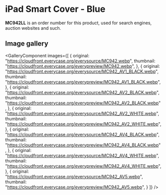 
# iPad Smart Cover - Blue

<Callout type='info' emoji='👉🏻'>**MC942LL** is an order number for this product, used for search engines, auction websites and such.</Callout>

## Image gallery

<GalleryComponent
    images={[
      {
        original: "https://cloudfront.everycase.org/everysource/MC942.webp",
        thumbnail: "https://cloudfront.everycase.org/everypreview/MC942.webp",
      },
      {
        original: "https://cloudfront.everycase.org/everysource/MC942_AV1_BLACK.webp",
        thumbnail: "https://cloudfront.everycase.org/everypreview/MC942_AV1_BLACK.webp",
      },
      {
        original: "https://cloudfront.everycase.org/everysource/MC942_AV2_BLACK.webp",
        thumbnail: "https://cloudfront.everycase.org/everypreview/MC942_AV2_BLACK.webp",
      },
      {
        original: "https://cloudfront.everycase.org/everysource/MC942_AV2_WHITE.webp",
        thumbnail: "https://cloudfront.everycase.org/everypreview/MC942_AV2_WHITE.webp",
      },
      {
        original: "https://cloudfront.everycase.org/everysource/MC942_AV4_BLACK.webp",
        thumbnail: "https://cloudfront.everycase.org/everypreview/MC942_AV4_BLACK.webp",
      },
      {
        original: "https://cloudfront.everycase.org/everysource/MC942_AV4_WHITE.webp",
        thumbnail: "https://cloudfront.everycase.org/everypreview/MC942_AV4_WHITE.webp",
      },
      {
        original: "https://cloudfront.everycase.org/everysource/MC942_AV5.webp",
        thumbnail: "https://cloudfront.everycase.org/everypreview/MC942_AV5.webp",
      }
    ]}
  />
